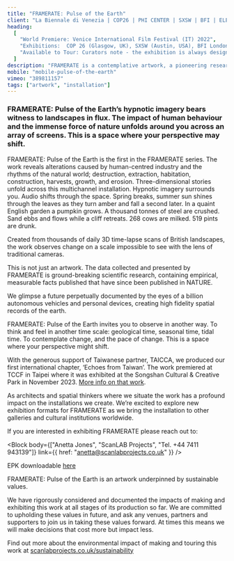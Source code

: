 ```yaml
---
title: "FRAMERATE: Pulse of the Earth"
client: "La Biennale di Venezia | COP26 | PHI CENTER | SXSW | BFI | ELEKTRON"
heading:
  [
    "World Premiere: Venice International Film Festival (IT) 2022",
    "Exhibitions:  COP 26 (Glasgow, UK), SXSW (Austin, USA), BFI London Film Festival (UK), Centre PHI (Montreal, CA)  TCCF (TWN), ELEKTRON (LU), Cromer Art Space (UK), and The Watershed (Bristol, UK)",
    "Available to Tour: Curators note - the exhibition is always designed and installed in conversation with the location it inhabits",
  ]
description: "FRAMERATE is a contemplative artwork, a pioneering research tool and a shared immersive experience."
mobile: "mobile-pulse-of-the-earth"
vimeo: "389811157"
tags: ["artwork", "installation"]
---
```



### FRAMERATE: Pulse of the Earth’s hypnotic imagery bears witness to landscapes in flux. The impact of human behaviour and the immense force of nature unfolds around you across an array of screens. This is a space where your perspective may shift.

FRAMERATE: Pulse of the Earth is the first in the FRAMERATE series. The work reveals alterations caused by human-centred industry and the rhythms of the natural world; destruction, extraction, habitation, construction, harvests, growth, and erosion. Three-dimensional stories unfold across this multichannel installation. Hypnotic imagery surrounds you. Audio shifts through the space. Spring breaks, summer sun shines through the leaves as they turn amber and fall a second later. In a quaint English garden a pumpkin grows. A thousand tonnes of steel are crushed. Sand ebbs and flows while a cliff retreats. 268 cows are milked. 519 pints are drunk.

Created from thousands of daily 3D time-lapse scans of British landscapes, the work observes change on a scale impossible to see with the lens of traditional cameras.

This is not just an artwork. The data collected and presented by FRAMERATE is ground-breaking scientific research, containing empirical, measurable facts published that have since been published in NATURE.

We glimpse a future perpetually documented by the eyes of a billion autonomous vehicles and personal devices, creating high fidelity spatial records of the earth.

FRAMERATE: Pulse of the Earth invites you to observe in another way. To think and feel in another time scale: geological time, seasonal time, tidal time. To contemplate change, and the pace of change. This is a space where your perspective might shift.

With the generous support of Taiwanese partner, TAICCA, we produced our first international chapter, ‘Echoes from Taiwan’. The work premiered at TCCF in Taipei where it was exhibited at the Songshan Cultural & Creative Park in November 2023. [More info on that work](/projects/echoes-from-taiwan).

As architects and spatial thinkers where we situate the work has a profound impact on the installations we create. We’re excited to explore new exhibition formats for FRAMERATE as we bring the installation to other galleries and cultural institutions worldwide.

If you are interested in exhibiting FRAMERATE please reach out to:

<Block
  body={["Anetta Jones", "ScanLAB Projects", "Tel. +44 7411 943139"]}
  link={{ href: "anetta@scanlabprojects.co.uk" }}
/>

EPK downloadable [here](https://s3.eu-west-1.amazonaws.com/scanlabprojects.co.uk/assets/EPK/ScanLAB_EPK_v1.zip)

<ImageMagic
  href="FRAMERATE--instal05.jpeg"
  caption="Photo credit: ScanLAB Projects"
/>

<ImageMagic
  href="FRAMERATE--instal04.jpg"
  caption="Photo credit: ScanLAB Projects"
/>
<ImageMagic
  href="FRAMERATE--instal03.jpg"
  caption="Photo credit: ScanLAB Projects"
/>
<ImageMagic
  href="FRAMERATE--instal02.jpg"
  caption="Photo credit: ScanLAB Projects"
/>
<ImageMagic
  href="FRAMERATE--flowers01.jpg"
  caption="Photo credit: ScanLAB Projects"
/>
<ImageMagic
  href="FRAMERATE--garden02.jpg"
  caption="Photo credit: ScanLAB Projects"
/>
<ImageMagic
  href="FRAMERATE--beach03.jpg"
  caption="Photo credit: ScanLAB Projects"
/>
<ImageMagic
  href="FRAMERATE--pub03.jpg"
  caption="Photo credit: ScanLAB Projects"
/>


FRAMERATE: Pulse of the Earth is an artwork underpinned by sustainable values.

We have rigorously considered and documented the impacts of making and exhibiting this work at all stages of its production so far. We are committed to upholding these values in future, and ask any venues, partners and supporters to join us in taking these values forward. At times this means we will make decisions that cost more but impact less.

Find out more about the environmental impact of making and touring this work at
[scanlabprojects.co.uk/sustainability](/sustainability)

<ImageMagic href="framerate-body8.jpg" caption="" />


